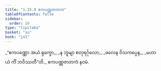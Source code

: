 ```yaml
---
title: "1.15.9 ဧကပဏ္ဏဇာတက"
tableOfContents: false
sidebar:
  order: 10
type: "tipitaka"
basket: "su"
book: "ja1"
---
```



<DynamicBreadcrumb />

<Division number="149" book="ja1">

<Paragraph number="329" type="verses" book="ja1">
_“ဧကပဏ္ဏော အယံ ရုက္ခော,_  
_န ဘူမျာ စတုရင်္ဂုလော;_  
_ဖလေန ဝိသကပ္ပေန,_  
_မဟာယံ ကိံ ဘဝိဿတီ”တိ._  


</Paragraph>
</Division>

<Paragraph number="330" type="center" book="ja1">
ဧကပဏ္ဏဇာတကံ နဝမံ.
</Paragraph>